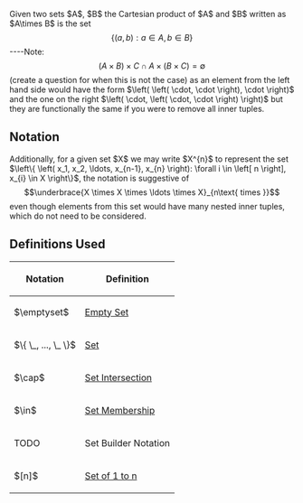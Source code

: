 Given two sets $A$, $B$ the Cartesian product of $A$ and $B$ written as $A\times B$ is the set
\[
	\left\{ \left( a, b \right): a \in A, b \in B \right\}
\]
----Note: 
\[
	\left( A \times B \right) \times C \cap A \times \left( B \times C \right) = \emptyset
\] (create a question for when this is not the case) as an element from the left hand side would have the form $\left( \left( \cdot, \cdot \right), \cdot \right)$ and  the one on the right $\left( \cdot, \left( \cdot, \cdot \right) \right)$ but they are functionally the same if you were to remove all inner tuples.

== Notation ==
Additionally, for a given set $X$ we may write $X^{n}$ to represent the set $\left\{ \left( x_1, x_2, \ldots, x_{n-1}, x_{n} \right): \forall i \in \left[ n \right], x_{i} \in X \right\}$, the notation is suggestive of 
\[
	\underbrace{X \times X \times \ldots \times X}_{n\text{ times }}
\] even though elements from this set would have many nested inner tuples, which do not need to be considered.

== Definitions Used ==
{| class="wikitable"
|+
!Notation
!Definition
|-
|$\emptyset$
|[[Empty Set]]
|-
|$\{ \_, ..., \_ \}$
|[http://keepaskingwhy.com/mediawiki/index.php/Set Set]
|-
|$\cap$
|[[Set Intersection]]
|-
|$\in$
|[http://keepaskingwhy.com/mediawiki/index.php/Set_Membership Set Membership]
|-
|TODO
|Set Builder Notation
|-
|$[n]$
|[[Set of 1 to n]]
|}
